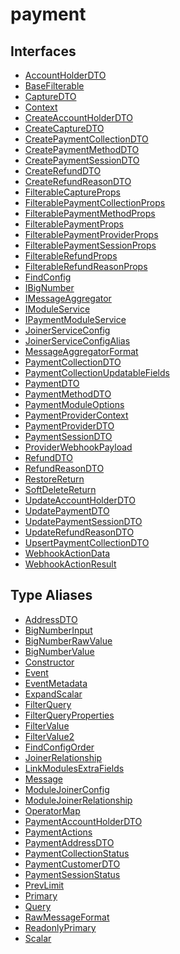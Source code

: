 
# payment

## Interfaces

- [AccountHolderDTO](../../payment/interfaces/payment.AccountHolderDTO/page.mdx)
- [BaseFilterable](../../payment/interfaces/payment.BaseFilterable/page.mdx)
- [CaptureDTO](../../payment/interfaces/payment.CaptureDTO/page.mdx)
- [Context](../../payment/interfaces/payment.Context/page.mdx)
- [CreateAccountHolderDTO](../../payment/interfaces/payment.CreateAccountHolderDTO/page.mdx)
- [CreateCaptureDTO](../../payment/interfaces/payment.CreateCaptureDTO/page.mdx)
- [CreatePaymentCollectionDTO](../../payment/interfaces/payment.CreatePaymentCollectionDTO/page.mdx)
- [CreatePaymentMethodDTO](../../payment/interfaces/payment.CreatePaymentMethodDTO/page.mdx)
- [CreatePaymentSessionDTO](../../payment/interfaces/payment.CreatePaymentSessionDTO/page.mdx)
- [CreateRefundDTO](../../payment/interfaces/payment.CreateRefundDTO/page.mdx)
- [CreateRefundReasonDTO](../../payment/interfaces/payment.CreateRefundReasonDTO/page.mdx)
- [FilterableCaptureProps](../../payment/interfaces/payment.FilterableCaptureProps/page.mdx)
- [FilterablePaymentCollectionProps](../../payment/interfaces/payment.FilterablePaymentCollectionProps/page.mdx)
- [FilterablePaymentMethodProps](../../payment/interfaces/payment.FilterablePaymentMethodProps/page.mdx)
- [FilterablePaymentProps](../../payment/interfaces/payment.FilterablePaymentProps/page.mdx)
- [FilterablePaymentProviderProps](../../payment/interfaces/payment.FilterablePaymentProviderProps/page.mdx)
- [FilterablePaymentSessionProps](../../payment/interfaces/payment.FilterablePaymentSessionProps/page.mdx)
- [FilterableRefundProps](../../payment/interfaces/payment.FilterableRefundProps/page.mdx)
- [FilterableRefundReasonProps](../../payment/interfaces/payment.FilterableRefundReasonProps/page.mdx)
- [FindConfig](../../payment/interfaces/payment.FindConfig/page.mdx)
- [IBigNumber](../../payment/interfaces/payment.IBigNumber/page.mdx)
- [IMessageAggregator](../../payment/interfaces/payment.IMessageAggregator/page.mdx)
- [IModuleService](../../payment/interfaces/payment.IModuleService/page.mdx)
- [IPaymentModuleService](../../payment/interfaces/payment.IPaymentModuleService/page.mdx)
- [JoinerServiceConfig](../../payment/interfaces/payment.JoinerServiceConfig/page.mdx)
- [JoinerServiceConfigAlias](../../payment/interfaces/payment.JoinerServiceConfigAlias/page.mdx)
- [MessageAggregatorFormat](../../payment/interfaces/payment.MessageAggregatorFormat/page.mdx)
- [PaymentCollectionDTO](../../payment/interfaces/payment.PaymentCollectionDTO/page.mdx)
- [PaymentCollectionUpdatableFields](../../payment/interfaces/payment.PaymentCollectionUpdatableFields/page.mdx)
- [PaymentDTO](../../payment/interfaces/payment.PaymentDTO/page.mdx)
- [PaymentMethodDTO](../../payment/interfaces/payment.PaymentMethodDTO/page.mdx)
- [PaymentModuleOptions](../../payment/interfaces/payment.PaymentModuleOptions/page.mdx)
- [PaymentProviderContext](../../payment/interfaces/payment.PaymentProviderContext/page.mdx)
- [PaymentProviderDTO](../../payment/interfaces/payment.PaymentProviderDTO/page.mdx)
- [PaymentSessionDTO](../../payment/interfaces/payment.PaymentSessionDTO/page.mdx)
- [ProviderWebhookPayload](../../payment/interfaces/payment.ProviderWebhookPayload/page.mdx)
- [RefundDTO](../../payment/interfaces/payment.RefundDTO/page.mdx)
- [RefundReasonDTO](../../payment/interfaces/payment.RefundReasonDTO/page.mdx)
- [RestoreReturn](../../payment/interfaces/payment.RestoreReturn/page.mdx)
- [SoftDeleteReturn](../../payment/interfaces/payment.SoftDeleteReturn/page.mdx)
- [UpdateAccountHolderDTO](../../payment/interfaces/payment.UpdateAccountHolderDTO/page.mdx)
- [UpdatePaymentDTO](../../payment/interfaces/payment.UpdatePaymentDTO/page.mdx)
- [UpdatePaymentSessionDTO](../../payment/interfaces/payment.UpdatePaymentSessionDTO/page.mdx)
- [UpdateRefundReasonDTO](../../payment/interfaces/payment.UpdateRefundReasonDTO/page.mdx)
- [UpsertPaymentCollectionDTO](../../payment/interfaces/payment.UpsertPaymentCollectionDTO/page.mdx)
- [WebhookActionData](../../payment/interfaces/payment.WebhookActionData/page.mdx)
- [WebhookActionResult](../../payment/interfaces/payment.WebhookActionResult/page.mdx)

## Type Aliases

- [AddressDTO](../../payment/types/payment.AddressDTO/page.mdx)
- [BigNumberInput](../../payment/types/payment.BigNumberInput/page.mdx)
- [BigNumberRawValue](../../payment/types/payment.BigNumberRawValue/page.mdx)
- [BigNumberValue](../../payment/types/payment.BigNumberValue/page.mdx)
- [Constructor](../../payment/types/payment.Constructor/page.mdx)
- [Event](../../payment/types/payment.Event/page.mdx)
- [EventMetadata](../../payment/types/payment.EventMetadata/page.mdx)
- [ExpandScalar](../../payment/types/payment.ExpandScalar/page.mdx)
- [FilterQuery](../../payment/types/payment.FilterQuery/page.mdx)
- [FilterQueryProperties](../../payment/types/payment.FilterQueryProperties/page.mdx)
- [FilterValue](../../payment/types/payment.FilterValue/page.mdx)
- [FilterValue2](../../payment/types/payment.FilterValue2/page.mdx)
- [FindConfigOrder](../../payment/types/payment.FindConfigOrder/page.mdx)
- [JoinerRelationship](../../payment/types/payment.JoinerRelationship/page.mdx)
- [LinkModulesExtraFields](../../payment/types/payment.LinkModulesExtraFields/page.mdx)
- [Message](../../payment/types/payment.Message/page.mdx)
- [ModuleJoinerConfig](../../payment/types/payment.ModuleJoinerConfig/page.mdx)
- [ModuleJoinerRelationship](../../payment/types/payment.ModuleJoinerRelationship/page.mdx)
- [OperatorMap](../../payment/types/payment.OperatorMap/page.mdx)
- [PaymentAccountHolderDTO](../../payment/types/payment.PaymentAccountHolderDTO/page.mdx)
- [PaymentActions](../../payment/types/payment.PaymentActions/page.mdx)
- [PaymentAddressDTO](../../payment/types/payment.PaymentAddressDTO/page.mdx)
- [PaymentCollectionStatus](../../payment/types/payment.PaymentCollectionStatus/page.mdx)
- [PaymentCustomerDTO](../../payment/types/payment.PaymentCustomerDTO/page.mdx)
- [PaymentSessionStatus](../../payment/types/payment.PaymentSessionStatus/page.mdx)
- [PrevLimit](../../payment/types/payment.PrevLimit/page.mdx)
- [Primary](../../payment/types/payment.Primary/page.mdx)
- [Query](../../payment/types/payment.Query/page.mdx)
- [RawMessageFormat](../../payment/types/payment.RawMessageFormat/page.mdx)
- [ReadonlyPrimary](../../payment/types/payment.ReadonlyPrimary/page.mdx)
- [Scalar](../../payment/types/payment.Scalar/page.mdx)

